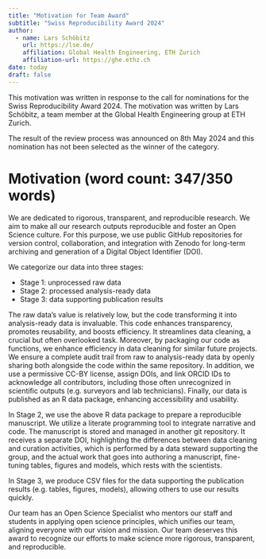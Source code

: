```yaml
---
title: "Motivation for Team Award"
subtitle: "Swiss Reproducibility Award 2024"
author:
  - name: Lars Schöbitz
    url: https://lse.de/
    affiliation: Global Health Engineering, ETH Zurich
    affiliation-url: https://ghe.ethz.ch
date: today
draft: false
---
```


This motivation was written in response to the call for nominations for the Swiss Reproducibility Award 2024. The motivation was written by Lars Schöbitz, a team member at the Global Health Engineering group at ETH Zurich. 

The result of the review process was announced on 8th May 2024 and this nomination has not been selected as the winner of the category.

# Motivation (word count: 347/350 words)

We are dedicated to rigorous, transparent, and reproducible research. We aim to make all our research outputs reproducible and foster an Open Science culture. For this purpose, we use public GitHub repositories for version control, collaboration, and integration with Zenodo for long-term archiving and generation of a Digital Object Identifier (DOI).

We categorize our data into three stages:

- Stage 1: unprocessed raw data
- Stage 2: processed analysis-ready data
- Stage 3: data supporting publication results

The raw data's value is relatively low, but the code transforming it into analysis-ready data is invaluable. This code enhances transparency, promotes reusability, and boosts efficiency. It streamlines data cleaning, a crucial but often overlooked task. Moreover, by packaging our code as functions, we enhance efficiency in data cleaning for similar future projects. We ensure a complete audit trail from raw to analysis-ready data by openly sharing both alongside the code within the same repository. In addition, we use a permissive CC-BY license, assign DOIs, and link ORCID IDs to acknowledge all contributors, including those often unrecognized in scientific outputs (e.g. surveyors and lab technicians). Finally, our data is published as an R data package, enhancing accessibility and usability.

In Stage 2, we use the above R data package to prepare a reproducible manuscript. We utilize a literate programming tool to integrate narrative and code. The manuscript is stored and managed in another git repository. It receives a separate DOI, highlighting the differences between data cleaning and curation activities, which is performed by a data steward supporting the group, and the actual work that goes into authoring a manuscript, fine-tuning tables, figures and models, which rests with the scientists.

In Stage 3, we produce CSV files for the data supporting the publication results (e.g. tables, figures, models), allowing others to use our results quickly.

Our team has an Open Science Specialist who mentors our staff and students in applying open science principles, which unifies our team, aligning everyone with our vision and mission. Our team deserves this award to recognize our efforts to make science more rigorous, transparent, and reproducible.

